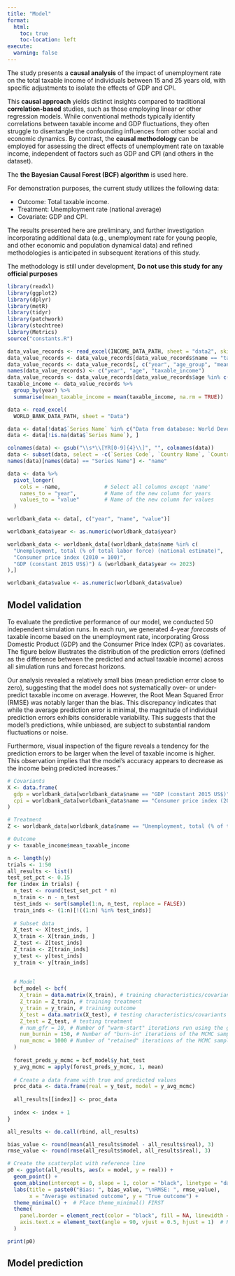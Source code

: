 ```yaml
---
title: "Model"
format: 
  html:
    toc: true
    toc-location: left
execute:
  warning: false
---
```


The study presents a **causal analysis** of the impact of unemployment rate on the total taxable income of individuals between 15 and 25 years old, with specific adjustments to isolate the effects of GDP and CPI.

This **causal approach** yields distinct insights compared to traditional **correlation-based** studies, such as those employing linear or other regression models. While conventional methods typically identify correlations between taxable income and GDP fluctuations, they often struggle to disentangle the confounding influences from other social and economic dynamics. By contrast, the **causal methodology** can be employed for assessing the direct effects of unemployment rate on taxable income, independent of factors such as GDP and CPI (and others in the dataset).

The **the Bayesian Causal Forest (BCF) algorithm** is used here.

For demonstration purposes, the current study utilizes the following data:

- Outcome: Total taxable income.
- Treatment: Unemployment rate (national average)
- Covariate: GDP and CPI.

The results presented here are preliminary, and further investigation incorporating additional data (e.g., unemployment rate for young people, and other economic and population dynamical data) and refined methodologies is anticipated in subsequent iterations of this study.

The methodology is still under development, **Do not use this study for any official purposes**

```r
library(readxl)
library(ggplot2)
library(dplyr)
library(metR)
library(tidyr)
library(patchwork)
library(stochtree)
library(Metrics)
source("constants.R")
```

```r
data_value_records <- read_excel(INCOME_DATA_PATH, sheet = "data2", skip=1)
data_value_records <- data_value_records[data_value_records$name == "taxable_income", ]
data_value_records <- data_value_records[, c("year", "age_group", "mean_value_rr3")]
names(data_value_records) <- c("year", "age", "taxable_income")
data_value_records <- data_value_records[data_value_records$age %in% c("[15,20)", "[20,25)"), ]
taxable_income <- data_value_records %>%
  group_by(year) %>%
  summarise(mean_taxable_income = mean(taxable_income, na.rm = TRUE))
```

```r
data <- read_excel(
  WORLD_BANK_DATA_PATH, sheet = "Data")

data <- data[!data$`Series Name` %in% c("Data from database: World Development Indicators", "Last Updated: 04/15/2025"  ), ]
data <- data[!is.na(data$`Series Name`), ]

colnames(data) <- gsub("\\s*\\[YR[0-9]{4}\\]", "", colnames(data))
data <- subset(data, select = -c(`Series Code`, `Country Name`, `Country Code`))
names(data)[names(data) == "Series Name"] <- "name"

data <- data %>%
  pivot_longer(
    cols = -name,              # Select all columns except 'name'
    names_to = "year",         # Name of the new column for years
    values_to = "value"        # Name of the new column for values
  )

worldbank_data <- data[, c("year", "name", "value")]

worldbank_data$year <- as.numeric(worldbank_data$year)

worldbank_data <- worldbank_data[(worldbank_data$name %in% c(
  "Unemployment, total (% of total labor force) (national estimate)",
  "Consumer price index (2010 = 100)", 
  "GDP (constant 2015 US$)") & (worldbank_data$year <= 2023)
),]

worldbank_data$value <- as.numeric(worldbank_data$value)

```

## Model validation

To evaluate the predictive performance of our model, we conducted 50 independent simulation runs. In each run, we generated 4-year _forecasts_ of taxable income based on the unemployment rate, incorporating Gross Domestic Product (GDP) and the Consumer Price Index (CPI) as covariates. The figure below illustrates the distribution of the prediction errors (defined as the difference between the predicted and actual taxable income) across all simulation runs and forecast horizons.

Our analysis revealed a relatively small bias (mean prediction error close to zero), suggesting that the model does not systematically over- or under-predict taxable income on average. However, the Root Mean Squared Error (RMSE) was notably larger than the bias. This discrepancy indicates that while the average prediction error is minimal, the magnitude of individual prediction errors exhibits considerable variability. This suggests that the model's predictions, while unbiased, are subject to substantial random fluctuations or noise.

Furthermore, visual inspection of the figure reveals a tendency for the prediction errors to be larger when the level of taxable income is higher. This observation implies that the model's accuracy appears to decrease as the income being predicted increases."

```r
# Covariants
X <- data.frame(
  gdp = worldbank_data[worldbank_data$name == "GDP (constant 2015 US$)",]$value,
  cpi = worldbank_data[worldbank_data$name == "Consumer price index (2010 = 100)",]$value
)

# Treatment
Z <- worldbank_data[worldbank_data$name == "Unemployment, total (% of total labor force) (national estimate)",]$value

# Outcome
y <- taxable_income$mean_taxable_income

n <- length(y)
trials <- 1:50
all_results <- list()
test_set_pct <- 0.15
for (index in trials) {
  n_test <- round(test_set_pct * n)
  n_train <- n - n_test
  test_inds <- sort(sample(1:n, n_test, replace = FALSE))
  train_inds <- (1:n)[!((1:n) %in% test_inds)]
  
  # Subset data
  X_test <- X[test_inds, ]
  X_train <- X[train_inds, ]
  Z_test <- Z[test_inds]
  Z_train <- Z[train_inds]
  y_test <- y[test_inds]
  y_train <- y[train_inds]
  
  
  # Model
  bcf_model <- bcf(
    X_train = data.matrix(X_train), # training characteristics/covariants
    Z_train = Z_train, # training treatment
    y_train = y_train, # training outcome
    X_test = data.matrix(X_test), # testing characteristics/covariants
    Z_test = Z_test, # testing treatment
    # num_gfr = 10, # Number of "warm-start" iterations run using the grow-from-root algorithm (He and Hahn, 2021).
    num_burnin = 150, # Number of "burn-in" iterations of the MCMC sampler. Defaults to 0. Ignored if num_gfr > 0.
    num_mcmc = 1000 # Number of "retained" iterations of the MCMC sampler. Defaults to 100. If this is set to 0, GFR (XBART) samples will be retained.
  )
  
  forest_preds_y_mcmc = bcf_model$y_hat_test
  y_avg_mcmc = apply(forest_preds_y_mcmc, 1, mean)
  
  # Create a data frame with true and predicted values
  proc_data <- data.frame(real = y_test, model = y_avg_mcmc)
  
  all_results[[index]] <- proc_data
  
  index <- index + 1
}

all_results <- do.call(rbind, all_results)

bias_value <- round(mean(all_results$model - all_results$real), 3)
rmse_value <- round(rmse(all_results$model, all_results$real), 3)

# Create the scatterplot with reference line
p0 <- ggplot(all_results, aes(x = model, y = real)) +
  geom_point() +
  geom_abline(intercept = 0, slope = 1, color = "black", linetype = "dashed") +
  labs(title = paste0("Bias: ", bias_value, "\nRMSE: ", rmse_value), 
       x = "Average estimated outcome", y = "True outcome") +
  theme_minimal() +  # Place theme_minimal() FIRST
  theme(
    panel.border = element_rect(color = "black", fill = NA, linewidth = 1.5),
    axis.text.x = element_text(angle = 90, vjust = 0.5, hjust = 1)  # Rotate x-tick labels
  )

print(p0)
```

## Model prediction

  